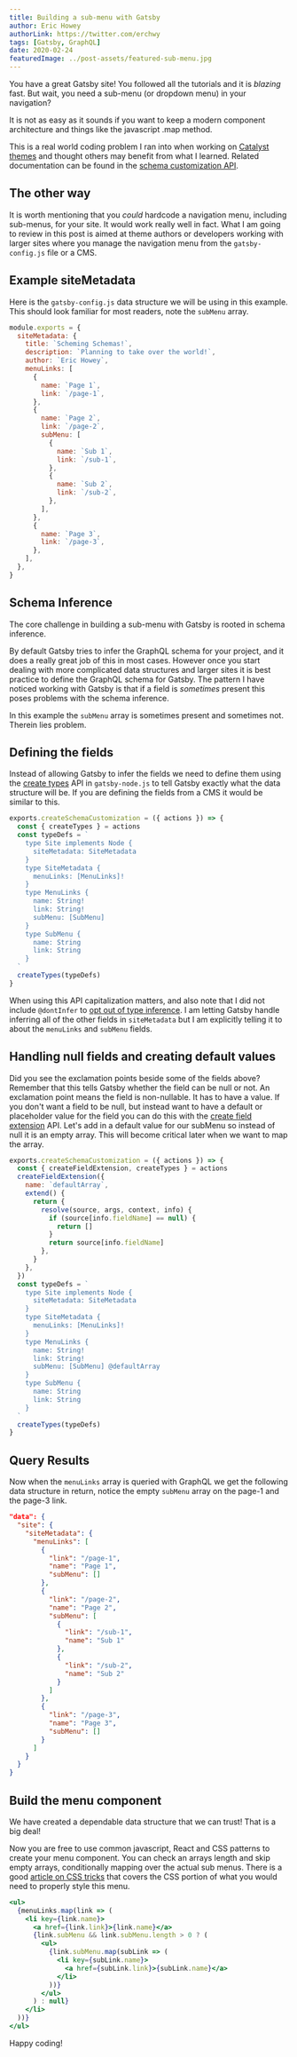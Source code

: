```yaml
---
title: Building a sub-menu with Gatsby
author: Eric Howey
authorLink: https://twitter.com/erchwy
tags: [Gatsby, GraphQL]
date: 2020-02-24
featuredImage: ../post-assets/featured-sub-menu.jpg
---
```


You have a great Gatsby site! You followed all the tutorials and it is _blazing_ fast. But wait, you need a sub-menu (or dropdown menu) in your navigation?

It is not as easy as it sounds if you want to keep a modern component architecture and things like the javascript .map method.

This is a real world coding problem I ran into when working on [Catalyst themes](https://github.com/ehowey/gatsby-theme-catalyst) and thought others may benefit from what I learned. Related documentation can be found in the [schema customization API](https://www.gatsbyjs.org/docs/schema-customization/).

## The other way

It is worth mentioning that you _could_ hardcode a navigation menu, including sub-menus, for your site. It would work really well in fact. What I am going to review in this post is aimed at theme authors or developers working with larger sites where you manage the navigation menu from the `gatsby-config.js` file or a CMS.

## Example siteMetadata

Here is the `gatsby-config.js` data structure we will be using in this example. This should look familiar for most readers, note the `subMenu` array.

```js
module.exports = {
  siteMetadata: {
    title: `Scheming Schemas!`,
    description: `Planning to take over the world!`,
    author: `Eric Howey`,
    menuLinks: [
      {
        name: `Page 1`,
        link: `/page-1`,
      },
      {
        name: `Page 2`,
        link: `/page-2`,
        subMenu: [
          {
            name: `Sub 1`,
            link: `/sub-1`,
          },
          {
            name: `Sub 2`,
            link: `/sub-2`,
          },
        ],
      },
      {
        name: `Page 3`,
        link: `/page-3`,
      },
    ],
  },
}
```

## Schema Inference

The core challenge in building a sub-menu with Gatsby is rooted in schema inference.

By default Gatsby tries to infer the GraphQL schema for your project, and it does a really great job of this in most cases. However once you start dealing with more complicated data structures and larger sites it is best practice to define the GraphQL schema for Gatsby. The pattern I have noticed working with Gatsby is that if a field is _sometimes_ present this poses problems with the schema inference.

In this example the `subMenu` array is sometimes present and sometimes not. Therein lies problem.

## Defining the fields

Instead of allowing Gatsby to infer the fields we need to define them using the [create types](https://www.gatsbyjs.org/docs/actions/#createTypes) API in `gatsby-node.js` to tell Gatsby exactly what the data structure will be. If you are defining the fields from a CMS it would be similar to this.

```js
exports.createSchemaCustomization = ({ actions }) => {
  const { createTypes } = actions
  const typeDefs = `
    type Site implements Node {
      siteMetadata: SiteMetadata
    }
    type SiteMetadata {
      menuLinks: [MenuLinks]!
    }
    type MenuLinks {
      name: String!
      link: String!
      subMenu: [SubMenu]
    }
    type SubMenu {
      name: String
      link: String
    }
  `
  createTypes(typeDefs)
}
```

When using this API capitalization matters, and also note that I did not include `@dontInfer` to [opt out of type inference](https://www.gatsbyjs.org/docs/schema-customization/#opting-out-of-type-inference). I am letting Gatsby handle inferring all of the other fields in `siteMetadata` but I am explicitly telling it to about the `menuLinks` and `subMenu` fields.

## Handling null fields and creating default values

Did you see the exclamation points beside some of the fields above? Remember that this tells Gatsby whether the field can be null or not. An exclamation point means the field is non-nullable. It has to have a value. If you don't want a field to be null, but instead want to have a default or placeholder value for the field you can do this with the [create field extension](https://www.gatsbyjs.org/docs/actions/#createFieldExtension) API. Let's add in a default value for our subMenu so instead of null it is an empty array. This will become critical later when we want to map the array.

```js
exports.createSchemaCustomization = ({ actions }) => {
  const { createFieldExtension, createTypes } = actions
  createFieldExtension({
    name: `defaultArray`,
    extend() {
      return {
        resolve(source, args, context, info) {
          if (source[info.fieldName] == null) {
            return []
          }
          return source[info.fieldName]
        },
      }
    },
  })
  const typeDefs = `
    type Site implements Node {
      siteMetadata: SiteMetadata
    }
    type SiteMetadata {
      menuLinks: [MenuLinks]!
    }
    type MenuLinks {
      name: String!
      link: String!
      subMenu: [SubMenu] @defaultArray
    }
    type SubMenu {
      name: String
      link: String
    }
  `
  createTypes(typeDefs)
}
```

## Query Results

Now when the `menuLinks` array is queried with GraphQL we get the following data structure in return, notice the empty `subMenu` array on the page-1 and the page-3 link.

```json
"data": {
  "site": {
    "siteMetadata": {
      "menuLinks": [
        {
          "link": "/page-1",
          "name": "Page 1",
          "subMenu": []
        },
        {
          "link": "/page-2",
          "name": "Page 2",
          "subMenu": [
            {
              "link": "/sub-1",
              "name": "Sub 1"
            },
            {
              "link": "/sub-2",
              "name": "Sub 2"
            }
          ]
        },
        {
          "link": "/page-3",
          "name": "Page 3",
          "subMenu": []
        }
      ]
    }
  }
}
```

## Build the menu component

We have created a dependable data structure that we can trust! That is a big deal!

Now you are free to use common javascript, React and CSS patterns to create your menu component. You can check an arrays length and skip empty arrays, conditionally mapping over the actual sub menus. There is a good [article on CSS tricks](https://css-tricks.com/solved-with-css-dropdown-menus/) that covers the CSS portion of what you would need to properly style this menu.

```jsx
<ul>
  {menuLinks.map(link => (
    <li key={link.name}>
      <a href={link.link}>{link.name}</a>
      {link.subMenu && link.subMenu.length > 0 ? (
        <ul>
          {link.subMenu.map(subLink => (
            <li key={subLink.name}>
              <a href={subLink.link}>{subLink.name}</a>
            </li>
          ))}
        </ul>
      ) : null}
    </li>
  ))}
</ul>
```

Happy coding!
